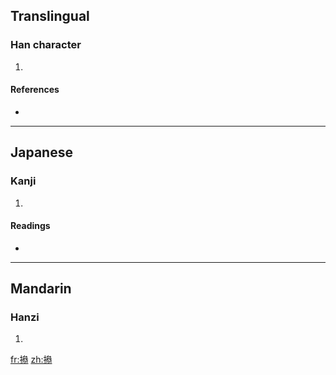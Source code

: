 ==Translingual==

===Han character===
{{Han char|rn=64|rad=手|as=12|sn=15|four=|canj=手戈戈心 (QIIP)}}

# {{defn|Han|sort=手12}}

====References====
* {{Han ref|kx=0455.070|dkj=12723|dj=0804.130|hdz=31965.010|uh=64A1|ud=25761}}

----

==Japanese==

===Kanji===
{{ja-kanji|grade=|rs=手12}}

# {{defn|Japanese}}

====Readings====
* {{ja-readings|on=[[そう]] (sō), [[さん]] (san)|kun=[[みさお]] (misao), [[あやつる]] (ayatsuru)}}

----

==Mandarin==

===Hanzi===
{{cmn-hanzi|pin=[[cāo]] ([[cao1]])|wg=ts'ao<sup>1</sup>}}

# {{defn|Mandarin}}

[[fr:撡]]
[[zh:撡]]